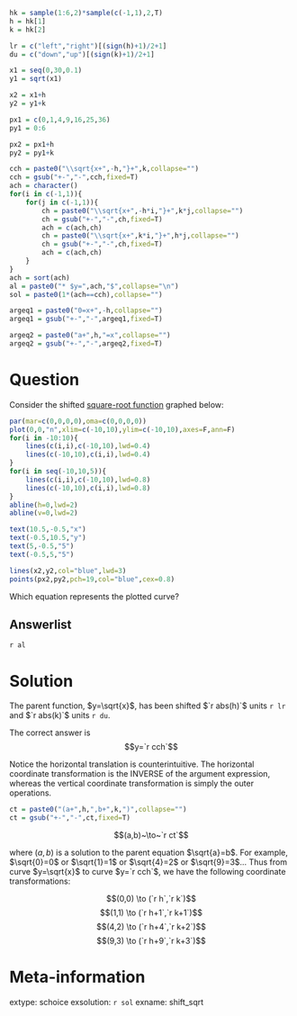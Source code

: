 ```r
hk = sample(1:6,2)*sample(c(-1,1),2,T)
h = hk[1]
k = hk[2]

lr = c("left","right")[(sign(h)+1)/2+1]
du = c("down","up")[(sign(k)+1)/2+1]

x1 = seq(0,30,0.1)
y1 = sqrt(x1)

x2 = x1+h
y2 = y1+k

px1 = c(0,1,4,9,16,25,36)
py1 = 0:6

px2 = px1+h
py2 = py1+k

cch = paste0("\\sqrt{x+",-h,"}+",k,collapse="")
cch = gsub("+-","-",cch,fixed=T)
ach = character()
for(i in c(-1,1)){
    for(j in c(-1,1)){
        ch = paste0("\\sqrt{x+",-h*i,"}+",k*j,collapse="")
        ch = gsub("+-","-",ch,fixed=T)
        ach = c(ach,ch)
        ch = paste0("\\sqrt{x+",k*i,"}+",h*j,collapse="")
        ch = gsub("+-","-",ch,fixed=T)
        ach = c(ach,ch)
    }
}
ach = sort(ach)
al = paste0("* $y=",ach,"$",collapse="\n")
sol = paste0(1*(ach==cch),collapse="")

argeq1 = paste0("0=x+",-h,collapse="")
argeq1 = gsub("+-","-",argeq1,fixed=T)

argeq2 = paste0("a+",h,"=x",collapse="")
argeq2 = gsub("+-","-",argeq2,fixed=T)

```

Question
========

Consider the shifted [square-root function](https://en.wikipedia.org/wiki/Square_root) graphed below:

```r
par(mar=c(0,0,0,0),oma=c(0,0,0,0))
plot(0,0,"n",xlim=c(-10,10),ylim=c(-10,10),axes=F,ann=F)
for(i in -10:10){
    lines(c(i,i),c(-10,10),lwd=0.4)
    lines(c(-10,10),c(i,i),lwd=0.4)
}
for(i in seq(-10,10,5)){
    lines(c(i,i),c(-10,10),lwd=0.8)
    lines(c(-10,10),c(i,i),lwd=0.8)
}
abline(h=0,lwd=2)
abline(v=0,lwd=2)

text(10.5,-0.5,"x")
text(-0.5,10.5,"y")
text(5,-0.5,"5")
text(-0.5,5,"5")

lines(x2,y2,col="blue",lwd=3)
points(px2,py2,pch=19,col="blue",cex=0.8)

```

Which equation represents the plotted curve?



Answerlist
--------

`r al`


Solution
========

The parent function, $y=\sqrt{x}$, has been shifted $`r abs(h)`$ units `r lr` and $`r abs(k)`$ units `r du`.


The correct answer is $$y=`r cch`$$

Notice the horizontal translation is counterintuitive. The horizontal coordinate transformation is the INVERSE of the argument expression, whereas the vertical coordinate transformation is simply the outer operations.

```r
ct = paste0("(a+",h,",b+",k,")",collapse="")
ct = gsub("+-","-",ct,fixed=T)
```

$$(a,b)~\to~`r ct`$$

where $(a,b)$ is a solution to the parent equation $\sqrt{a}=b$. For example, $\sqrt{0}=0$ or $\sqrt{1}=1$ or $\sqrt{4}=2$ or $\sqrt{9}=3$... Thus from curve $y=\sqrt{x}$ to curve $y=`r cch`$, we have the following coordinate transformations:

$$(0,0) \to (`r h`,`r k`)$$
$$(1,1) \to (`r h+1`,`r k+1`)$$
$$(4,2) \to (`r h+4`,`r k+2`)$$
$$(9,3) \to (`r h+9`,`r k+3`)$$


Meta-information
============
extype: schoice
exsolution: `r sol`
exname: shift_sqrt